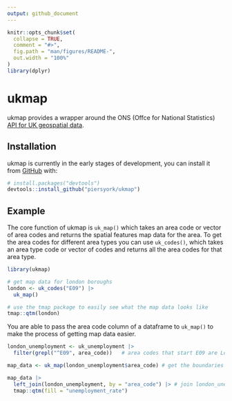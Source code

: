 ```yaml
---
output: github_document
---
```


<!-- README.md is generated from README.Rmd. Please edit that file -->

```r
knitr::opts_chunk$set(
  collapse = TRUE,
  comment = "#>",
  fig.path = "man/figures/README-",
  out.width = "100%"
)
library(dplyr)
```

# ukmap

<!-- badges: start -->
<!-- badges: end -->

ukmap provides a wrapper around the ONS (Offce for National Statistics) [API for UK geospatial data](http://statistics.data.gov.uk/ ).

## Installation

ukmap is currently in the early stages of development, you can install it from [GitHub](https://github.com/) with:

``` r
# install.packages("devtools")
devtools::install_github("piersyork/ukmap")
```
## Example

The core function of ukmap is `uk_map()` which takes an area code or vector of area codes and returns the spatial features map data for the area. To get the area codes for different area types you can use `uk_codes()`, which takes an area type code or vector of codes and returns all the area codes for that area type. 

```r
library(ukmap)

# get map data for london boroughs
london <- uk_codes("E09") |> 
  uk_map()

# use the tmap package to easily see what the map data looks like
tmap::qtm(london)

```

You are able to pass the area code column of a dataframe to `uk_map()` to make the process of getting map data easier.

```r

london_unemployment <- uk_unemployment |> 
  filter(grepl("^E09", area_code))   # area codes that start E09 are London boroughs

map_data <- uk_map(london_unemployment$area_code) # get the boundaries for the area codes in london_unemployment

map_data |> 
  left_join(london_unemployment, by = "area_code") |> # join london_unemployment to map_data
  tmap::qtm(fill = "unemployment_rate")

```


